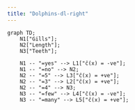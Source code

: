 ```yaml
---
title: "Dolphins-dl-right"
---
```


```mermaid

graph TD;
    N1["Gills"];
    N2["Length"];
    N3["Teeth"];

    N1 -- "=yes" --> L1["ĉ(x) = -ve"];
    N1 -- "=no" --> N2;
    N2 -- "=5" --> L3["ĉ(x) = +ve"];
    N2 -- "=3" --> L2["ĉ(x) = +ve"];
    N2 -- "=4" --> N3;
    N3 -- "=few" --> L4["ĉ(x) = -ve"];
    N3 -- "=many" --> L5["ĉ(x) = +ve"];


```